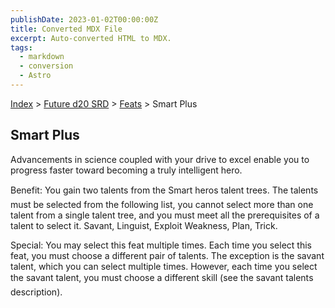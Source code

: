 ```yaml
---
publishDate: 2023-01-02T00:00:00Z
title: Converted MDX File
excerpt: Auto-converted HTML to MDX.
tags:
  - markdown
  - conversion
  - Astro
---
```


[Index](-index) > [Future d20 SRD](future-d20-srd-index) > [Feats](future-d20-srd-feats-index) > Smart Plus

## Smart Plus

Advancements in science coupled with your drive to excel enable you to progress faster toward becoming a truly intelligent hero.

Benefit: You gain two talents from the Smart heros talent trees. The talents must be selected from the following list, you cannot select more than one talent from a single talent tree, and you must meet all the prerequisites of a talent to select it. Savant, Linguist, Exploit Weakness, Plan, Trick.

Special: You may select this feat multiple times. Each time you select this feat, you must choose a different pair of talents. The exception is the savant talent, which you can select multiple times. However, each time you select the savant talent, you must choose a different skill (see the savant talents description).
